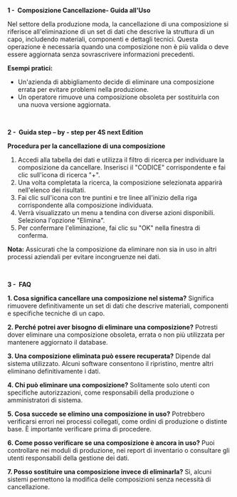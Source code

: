 **1 -  Composizione Cancellazione- Guida all'Uso**

Nel settore della produzione moda, la cancellazione di una composizione si riferisce all'eliminazione di un set di dati che descrive la struttura di un capo, includendo materiali, componenti e dettagli tecnici. Questa operazione è necessaria quando una composizione non è più valida o deve essere aggiornata senza sovrascrivere informazioni precedenti.

**Esempi pratici:**

* Un'azienda di abbigliamento decide di eliminare una composizione errata per evitare problemi nella produzione.
* Un operatore rimuove una composizione obsoleta per sostituirla con una nuova versione aggiornata.

 

**2 -  Guida step – by - step per 4S next Edition**

**Procedura per la cancellazione di una composizione**

1. Accedi alla tabella dei dati e utilizza il filtro di ricerca per individuare la composizione da cancellare. Inserisci il "CODICE" corrispondente e fai clic sull'icona di ricerca "+".
2. Una volta completata la ricerca, la composizione selezionata apparirà nell'elenco dei risultati.
3. Fai clic sull'icona con tre puntini e tre linee all'inizio della riga corrispondente alla composizione individuata.
4. Verrà visualizzato un menu a tendina con diverse azioni disponibili. Seleziona l'opzione "Elimina".
5. Per confermare l'eliminazione, fai clic su "OK" nella finestra di conferma.

**Nota:** Assicurati che la composizione da eliminare non sia in uso in altri processi aziendali per evitare incongruenze nei dati.

 

**3 -  FAQ**

**1. Cosa significa cancellare una composizione nel sistema?** Significa rimuovere definitivamente un set di dati che descrive materiali, componenti e specifiche tecniche di un capo.

**2. Perché potrei aver bisogno di eliminare una composizione?** Potresti dover eliminare una composizione obsoleta, errata o non più utilizzata per mantenere aggiornato il database.

**3. Una composizione eliminata può essere recuperata?** Dipende dal sistema utilizzato. Alcuni software consentono il ripristino, mentre altri eliminano definitivamente i dati.

**4. Chi può eliminare una composizione?** Solitamente solo utenti con specifiche autorizzazioni, come responsabili della produzione o amministratori di sistema.

**5. Cosa succede se elimino una composizione in uso?** Potrebbero verificarsi errori nei processi collegati, come ordini di produzione o distinte base. È importante verificare prima di procedere.

**6. Come posso verificare se una composizione è ancora in uso?** Puoi controllare nei moduli di produzione, nei report di inventario o consultare gli utenti responsabili della gestione dei dati.

**7. Posso sostituire una composizione invece di eliminarla?** Sì, alcuni sistemi permettono la modifica delle composizioni senza necessità di cancellazione.